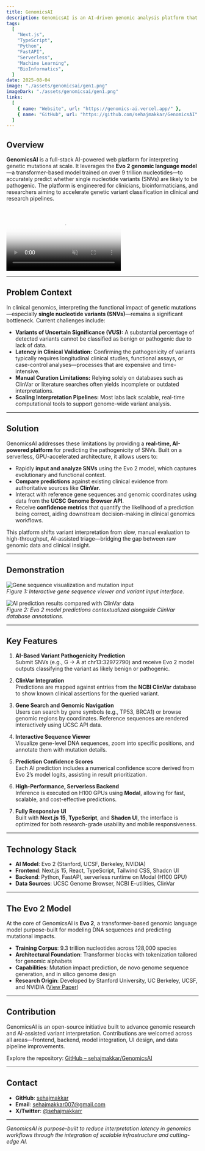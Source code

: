 ```yaml
---
title: GenomicsAI
description: GenomicsAI is an AI-driven genomic analysis platform that predicts the clinical impact of genetic mutations using the Evo 2 genomic language model.
tags:
  [
    "Next.js",
    "TypeScript",
    "Python",
    "FastAPI",
    "Serverless",
    "Machine Learning",
    "BioInformatics",
  ]
date: 2025-08-04
image: "./assets/genomicsai/gen1.png"
imageDark: "./assets/genomicsai/gen1.png"
links:
  [
    { name: "Website", url: "https://genomics-ai.vercel.app/" },
    { name: "GitHub", url: "https://github.com/sehajmakkar/GenomicsAI" },
  ]
---
```


## Overview

**GenomicsAI** is a full-stack AI-powered web platform for interpreting genetic mutations at scale. It leverages the **Evo 2 genomic language model**—a transformer-based model trained on over 9 trillion nucleotides—to accurately predict whether single nucleotide variants (SNVs) are likely to be pathogenic. The platform is engineered for clinicians, bioinformaticians, and researchers aiming to accelerate genetic variant classification in clinical and research pipelines.

<br />
<video
  muted
  autoPlay
  loop
  className="w-full rounded-lg border aspect-video"
  poster="./assets/genomicsai/gen1.png"
>
  <source src="./assets/genomicsai/genDemo.mp4" type="video/mp4" />
</video>

---

## Problem Context

In clinical genomics, interpreting the functional impact of genetic mutations—especially **single nucleotide variants (SNVs)**—remains a significant bottleneck. Current challenges include:

- **Variants of Uncertain Significance (VUS):** A substantial percentage of detected variants cannot be classified as benign or pathogenic due to lack of data.
- **Latency in Clinical Validation:** Confirming the pathogenicity of variants typically requires longitudinal clinical studies, functional assays, or case-control analyses—processes that are expensive and time-intensive.
- **Manual Curation Limitations:** Relying solely on databases such as ClinVar or literature searches often yields incomplete or outdated interpretations.
- **Scaling Interpretation Pipelines:** Most labs lack scalable, real-time computational tools to support genome-wide variant analysis.

---

## Solution

GenomicsAI addresses these limitations by providing a **real-time, AI-powered platform** for predicting the pathogenicity of SNVs. Built on a serverless, GPU-accelerated architecture, it allows users to:

- Rapidly **input and analyze SNVs** using the Evo 2 model, which captures evolutionary and functional context.
- **Compare predictions** against existing clinical evidence from authoritative sources like **ClinVar**.
- Interact with reference gene sequences and genomic coordinates using data from the **UCSC Genome Browser API**.
- Receive **confidence metrics** that quantify the likelihood of a prediction being correct, aiding downstream decision-making in clinical genomics workflows.

This platform shifts variant interpretation from slow, manual evaluation to high-throughput, AI-assisted triage—bridging the gap between raw genomic data and clinical insight.

---

## Demonstration

![Gene sequence visualization and mutation input](./assets/genomicsai/gen2.png)  
_Figure 1: Interactive gene sequence viewer and variant input interface._

![AI prediction results compared with ClinVar data](./assets/genomicsai/gen3.png)  
_Figure 2: Evo 2 model predictions contextualized alongside ClinVar database annotations._

---

## Key Features

1. **AI-Based Variant Pathogenicity Prediction**  
   Submit SNVs (e.g., G → A at chr13:32972790) and receive Evo 2 model outputs classifying the variant as likely benign or pathogenic.

2. **ClinVar Integration**  
   Predictions are mapped against entries from the **NCBI ClinVar** database to show known clinical assertions for the queried variant.

3. **Gene Search and Genomic Navigation**  
   Users can search by gene symbols (e.g., TP53, BRCA1) or browse genomic regions by coordinates. Reference sequences are rendered interactively using UCSC API data.

4. **Interactive Sequence Viewer**  
   Visualize gene-level DNA sequences, zoom into specific positions, and annotate them with mutation details.

5. **Prediction Confidence Scores**  
   Each AI prediction includes a numerical confidence score derived from Evo 2’s model logits, assisting in result prioritization.

6. **High-Performance, Serverless Backend**  
   Inference is executed on H100 GPUs using **Modal**, allowing for fast, scalable, and cost-effective predictions.

7. **Fully Responsive UI**  
   Built with **Next.js 15**, **TypeScript**, and **Shadcn UI**, the interface is optimized for both research-grade usability and mobile responsiveness.

---

## Technology Stack

- **AI Model**: Evo 2 (Stanford, UCSF, Berkeley, NVIDIA)
- **Frontend**: Next.js 15, React, TypeScript, Tailwind CSS, Shadcn UI
- **Backend**: Python, FastAPI, serverless runtime on Modal (H100 GPU)
- **Data Sources**: UCSC Genome Browser, NCBI E-utilities, ClinVar

---

## The Evo 2 Model

At the core of GenomicsAI is **Evo 2**, a transformer-based genomic language model purpose-built for modeling DNA sequences and predicting mutational impacts.

- **Training Corpus**: 9.3 trillion nucleotides across 128,000 species
- **Architectural Foundation**: Transformer blocks with tokenization tailored for genomic alphabets
- **Capabilities**: Mutation impact prediction, de novo genome sequence generation, and in silico genome design
- **Research Origin**: Developed by Stanford University, UC Berkeley, UCSF, and NVIDIA ([View Paper](https://www.biorxiv.org/content/10.1101/2025.02.18.638918v1.full.pdf))

---

## Contribution

GenomicsAI is an open-source initiative built to advance genomic research and AI-assisted variant interpretation. Contributions are welcomed across all areas—frontend, backend, model integration, UI design, and data pipeline improvements.

Explore the repository: [GitHub – sehajmakkar/GenomicsAI](https://github.com/sehajmakkar/GenomicsAI)

---

## Contact

- **GitHub**: [sehajmakkar](https://github.com/sehajmakkar)
- **Email**: [sehajmakkar007@gmail.com](mailto:sehajmakkar007@gmail.com)
- **X/Twitter**: [@sehajmakkarr](https://x.com/sehajmakkarr)

---

_GenomicsAI is purpose-built to reduce interpretation latency in genomics workflows through the integration of scalable infrastructure and cutting-edge AI._
